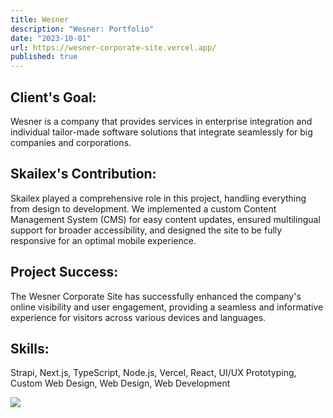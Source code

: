 ```yaml
---
title: Wesner
description: "Wesner: Portfolio"
date: "2023-10-01"
url: https://wesner-corporate-site.vercel.app/
published: true
---
```


## Client's Goal:

Wesner is a company that provides services in enterprise integration and individual tailor-made software solutions that integrate seamlessly for big companies and corporations.

## Skailex's Contribution:

Skailex played a comprehensive role in this project, handling everything from design to development. We implemented a custom Content Management System (CMS) for easy content updates, ensured multilingual support for broader accessibility, and designed the site to be fully responsive for an optimal mobile experience.

## Project Success:

The Wesner Corporate Site has successfully enhanced the company's online visibility and user engagement, providing a seamless and informative experience for visitors across various devices and languages.

## Skills:

Strapi, Next.js, TypeScript, Node.js, Vercel, React, UI/UX Prototyping, Custom Web Design, Web Design, Web Development

![](http://localhost:3000/wesner.png)
